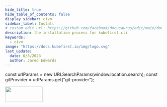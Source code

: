 ```yaml
---
hide_title: true
hide_table_of_contents: false
display_sidebar: civo
sidebar_label: Install
# custom_edit_url: https://github.com/facebook/docusaurus/edit/main/docs/api-doc-markdown.md
description: the installation process for kubefirst cli
keywords:
  - civo
image: "https://docs.kubefirst.io/img/logo.svg"
last_update:
  date: 6/3/2023
  author: Jared Edwards
---
```

const urlParams = new URLSearchParams(window.location.search);
const gitProvider = urlParams.get("git-provider");  


<div
  style={{
    display: "flex",
    justifyContent: "flex-end",
    alignItems: "center",
  }}
>
  <div>
    <img src={config.CIVO_LOGO_URL} height="50" width="120" />
  </div>
</div>


<Tabs groupId="git_provider" queryString>
    <TabItem value="github" label="GitHub" attributes={{className: styles.github}}>
      <GitHubInstall />
    </TabItem>
    <TabItem value="gitlab" label="GitLab" attributes={{className: styles.gitlab}}> 
      <GitLabInstall />
    </TabItem>
</Tabs>
